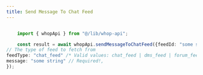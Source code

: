 ```yaml
---
title: Send Message To Chat Feed
---
```


```typescript

	import { whopApi } from "@/lib/whop-api";

	const result = await whopApi.sendMessageToChatFeed({feedId: "some string" // Required!,
// The type of feed to fetch from
feedType: "chat_feed" /* Valid values: chat_feed | dms_feed | forum_feed | livestream_feed | universal_post | user */ // Required!,
message: "some string" // Required!,
});
	
```
